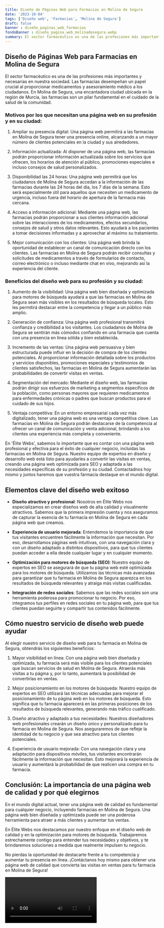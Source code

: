 ```yaml
---
title: Diseño de Páginas Web para Farmacias en Molina de Segura
date: '2023-10-04'
tags: ['Diseño web', 'Farmacias', 'Molina de Segura']
draft: false
banner : diseño_paginas_web_farmacias
fondoBanner : diseño_pagina_web_molinadesegura.webp
summary: El sector farmacéutico es una de las profesiones más importantes y necesarias en nuestra sociedad. Las farmacias desempeñan un papel crucial al proporcionar medicamentos y asesoramiento médico a los ciudadanos. En Molina de Segura, una encantadora ciudad ubicada en la región de Murcia, las farmacias son un pilar fundamental en el cuidado de la salud de la comunidad.
---
```


## Diseño de Páginas Web para Farmacias en Molina de Segura

El sector farmacéutico es una de las profesiones más importantes y necesarias en nuestra sociedad. Las farmacias desempeñan un papel crucial al proporcionar medicamentos y asesoramiento médico a los ciudadanos. En Molina de Segura, una encantadora ciudad ubicada en la región de Murcia, las farmacias son un pilar fundamental en el cuidado de la salud de la comunidad.

### Motivos por los que necesitan una página web en su profesión y en su ciudad:

1. Ampliar su presencia digital: Una página web permitirá a las farmacias en Molina de Segura tener una presencia online, alcanzando a un mayor número de clientes potenciales en la ciudad y sus alrededores.

2. Información actualizada: Al disponer de una página web, las farmacias podrán proporcionar información actualizada sobre los servicios que ofrecen, los horarios de atención al público, promociones especiales e incluso consejos de salud personalizados.

3. Disponibilidad las 24 horas: Una página web permitirá que los ciudadanos de Molina de Segura accedan a la información de las farmacias durante las 24 horas del día, los 7 días de la semana. Esto será especialmente útil para aquellos que necesiten un medicamento de urgencia, incluso fuera del horario de apertura de la farmacia más cercana.

4. Acceso a información adicional: Mediante una página web, las farmacias podrán proporcionar a sus clientes información adicional sobre las interacciones de los medicamentos, efectos secundarios, consejos de salud y otros datos relevantes. Esto ayudará a los pacientes a tomar decisiones informadas y a aprovechar al máximo su tratamiento.

5. Mejor comunicación con los clientes: Una página web brinda la oportunidad de establecer un canal de comunicación directo con los clientes. Las farmacias en Molina de Segura podrán recibir consultas y solicitudes de medicamentos a través de formularios de contacto, correo electrónico o incluso mediante chat en vivo, mejorando así la experiencia del cliente.

### Beneficios del diseño web para su profesión y su ciudad:

1. Aumento de la visibilidad: Una página web bien diseñada y optimizada para motores de búsqueda ayudará a que las farmacias en Molina de Segura sean más visibles en los resultados de búsqueda locales. Esto les permitirá destacar entre la competencia y llegar a un público más amplio.

2. Generación de confianza: Una página web profesional transmitirá confianza y credibilidad a los visitantes. Los ciudadanos de Molina de Segura se sentirán más cómodos confiando en una farmacia que cuenta con una presencia en línea sólida y bien establecida.

3. Incremento de las ventas: Una página web persuasiva y bien estructurada puede influir en la decisión de compra de los clientes potenciales. Al proporcionar información detallada sobre los productos y servicios disponibles, promociones especiales y testimonios de clientes satisfechos, las farmacias en Molina de Segura aumentarán las probabilidades de convertir visitas en ventas.

4. Segmentación del mercado: Mediante el diseño web, las farmacias podrán dirigir sus esfuerzos de marketing a segmentos específicos de la población, como personas mayores que requieren medicamentos para enfermedades crónicas o padres que buscan productos para el cuidado de sus hijos.

5. Ventaja competitiva: En un entorno empresarial cada vez más digitalizado, tener una página web es una ventaja competitiva clave. Las farmacias en Molina de Segura podrán destacarse de la competencia al ofrecer un canal de comunicación y venta adicional, brindando a los clientes una experiencia más completa y conveniente.

En 'Élite Webs', sabemos lo importante que es contar con una página web profesional y efectiva para el éxito de cualquier negocio, incluidas las farmacias en Molina de Segura. Nuestro equipo de expertos en diseño y desarrollo web está listo para ayudarles a convertir las visitas en ventas, creando una página web optimizada para SEO y adaptada a las necesidades específicas de su profesión y su ciudad. Contactadnos hoy mismo y juntos haremos que vuestra farmacia destaque en el mundo digital.

<GifSeo />

<Cta />

## Elementos clave del diseño web exitoso

- **Diseño atractivo y profesional**: Nosotros en Élite Webs nos especializamos en crear diseños web de alta calidad y visualmente atractivos. Sabemos que la primera impresión cuenta y nos aseguramos de capturar la esencia de tu farmacia en Molina de Segura en cada página web que creamos.

- **Experiencia de usuario mejorada**: Entendemos la importancia de que tus visitantes encuentren fácilmente la información que necesitan. Por eso, desarrollamos páginas web intuitivas, con una navegación clara y con un diseño adaptado a distintos dispositivos, para que tus clientes puedan acceder a ella desde cualquier lugar y en cualquier momento.

- **Optimización para motores de búsqueda (SEO)**: Nuestro equipo de expertos en SEO se asegurará de que tu página web esté optimizada para los motores de búsqueda. Utilizamos las técnicas más avanzadas para garantizar que tu farmacia en Molina de Segura aparezca en los resultados de búsqueda relevantes y atraiga más visitas cualificadas.

- **Integración de redes sociales**: Sabemos que las redes sociales son una herramienta poderosa para promocionar tu negocio. Por eso, integramos tus perfiles en redes sociales en tu página web, para que tus clientes puedan seguirte y compartir tus contenidos fácilmente.

## Cómo nuestro servicio de diseño web puede ayudar

Al elegir nuestro servicio de diseño web para tu farmacia en Molina de Segura, obtendrás los siguientes beneficios:

1. Mayor visibilidad en línea: Con una página web bien diseñada y optimizada, tu farmacia será más visible para los clientes potenciales que buscan servicios de salud en Molina de Segura. Atraerás más visitas a tu página y, por lo tanto, aumentará la posibilidad de convertirlas en ventas.

2. Mejor posicionamiento en los motores de búsqueda: Nuestro equipo de expertos en SEO utilizará las técnicas adecuadas para mejorar el posicionamiento de tu página web en los motores de búsqueda. Esto significa que tu farmacia aparecerá en las primeras posiciones de los resultados de búsqueda relevantes, generando más tráfico cualificado.

3. Diseño atractivo y adaptado a tus necesidades: Nuestros diseñadores web profesionales crearán un diseño único y personalizado para tu farmacia en Molina de Segura. Nos aseguraremos de que refleje la identidad de tu negocio y que sea atractivo para tus clientes potenciales.

4. Experiencia de usuario mejorada: Con una navegación clara y una adaptación para dispositivos móviles, tus visitantes encontrarán fácilmente la información que necesitan. Esto mejorará la experiencia de usuario y aumentará la probabilidad de que realicen una compra en tu farmacia.

## Conclusión: La importancia de una página web de calidad y por qué elegirnos

En el mundo digital actual, tener una página web de calidad es fundamental para cualquier negocio, incluyendo farmacias en Molina de Segura. Una página web bien diseñada y optimizada puede ser una poderosa herramienta para atraer a más clientes y aumentar tus ventas.

En Élite Webs nos destacamos por nuestro enfoque en el diseño web de calidad y en la optimización para motores de búsqueda. Trabajaremos estrechamente contigo para entender tus necesidades y objetivos, y te brindaremos soluciones a medida que realmente impulsen tu negocio.

No pierdas la oportunidad de destacarte frente a tu competencia y aumentar tu presencia en línea. ¡Contáctanos hoy mismo para obtener una página web de calidad que convierta las visitas en ventas para tu farmacia en Molina de Segura!

<Video />

<CtaBot job='Farmacias' city='Molina de Segura'/>

<Gmaps query='Molina de Segura+españa+maps' />